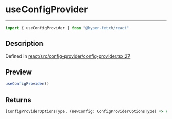 

# useConfigProvider

<div class="api-docs__separator" data-reactroot="">

---

</div><div class="api-docs__import" data-reactroot="">

```ts
import { useConfigProvider } from "@hyper-fetch/react"
```

</div><div class="api-docs__section">

## Description

</div><div class="api-docs__description"><span class="api-docs__do-not-parse">



</span></div><p class="api-docs__definition">

Defined in [react/src/config-provider/config-provider.tsx:27](https://github.com/BetterTyped/hyper-fetch/blob/c3e2c45/packages/react/src/config-provider/config-provider.tsx#L27)

</p><div class="api-docs__section">

## Preview

</div><div class="api-docs__preview fn">

```ts
useConfigProvider()
```

</div><div class="api-docs__section">

## Returns

</div><div class="api-docs__returns">

```ts
[ConfigProviderOptionsType, (newConfig: ConfigProviderOptionsType) => void]
```

</div>